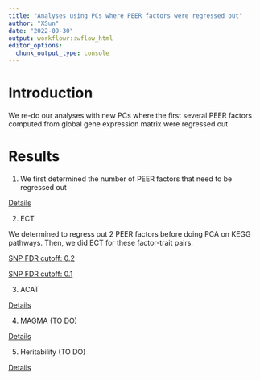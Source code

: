 ```yaml
---
title: "Analyses using PCs where PEER factors were regressed out"
author: "XSun"
date: "2022-09-30"
output: workflowr::wflow_html
editor_options:
  chunk_output_type: console
---
```


# Introduction

We re-do our analyses with new PCs where the first several PEER factors computed from global gene expression matrix were regressed out 


# Results

1. We first determined the number of PEER factors that need to be regressed out

[Details](https://xsun1229.github.io/factor_analysis/num_peer.html)

2. ECT 

  We determined to regress out 2 PEER factors before doing PCA on KEGG pathways. Then, we did ECT for these factor-trait pairs. 

  [SNP FDR cutoff: 0.2](https://xsun1229.github.io/factor_analysis/ECT_2peer.html)

  [SNP FDR cutoff: 0.1](https://xsun1229.github.io/factor_analysis/ECT_2peer_fdr01.html)

3. ACAT

[Details](https://xsun1229.github.io/factor_analysis/acat_2peer.html)

4. MAGMA (TO DO)

[Details]()

5. Heritability (TO DO)

[Details](https://xsun1229.github.io/factor_analysis/hsq_pc_regressed.html)
